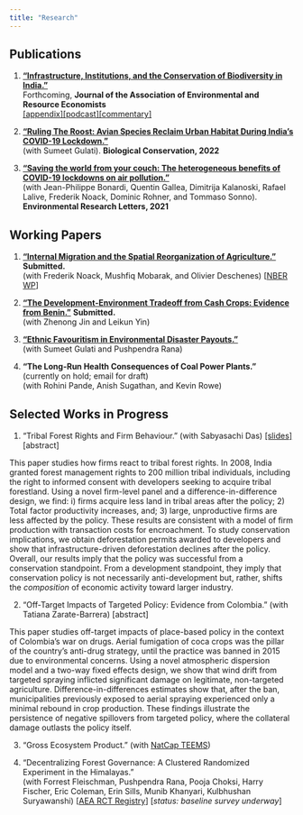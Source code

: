 ```yaml
---
title: "Research"
---
```


## Publications

1. [**"Infrastructure, Institutions, and the Conservation of Biodiversity in India."**](/pdf/rmadhok_jmp_2022.pdf)  
Forthcoming, **Journal of the Association of Environmental and Resource Economists**  
[[appendix]](/pdf/jmp_appendix.pdf)[[podcast]](https://ideasofindia.libsyn.com/next-guest)[[commentary]](https://voxdev.org/topic/energy-environment/can-inclusive-institutions-balance-development-biodiversity-trade)

<!--   + **Presented At**: World Bank, Keio University, NBER Summer Institute (Environment & Energy Economics), AERE Summer Conference, PacDev, Camp Resources, Columbia Sustainable Development Workshop, Canadian Resource and Environmental Economics Association -->

<!--   + **Media**: [Ideas of India podcast](https://www.discoursemagazine.com/politics/2022/09/29/ideas-of-india-the-development-biodiversity-tradeoff-in-india/) -->

2. [**"Ruling The Roost: Avian Species Reclaim Urban Habitat During India's COVID-19 Lockdown."**](https://www.sciencedirect.com/science/article/pii/S0006320722001501)   
(with Sumeet Gulati). **Biological Conservation, 2022**

<!--   + **Media**: [Nature India](https://www.nature.com/articles/d44151-022-00060-2) -->

3. [**"Saving the world from your couch: The heterogeneous benefits of COVID-19 lockdowns on air pollution."**](https://iopscience.iop.org/article/10.1088/1748-9326/abee4d)  
(with Jean-Philippe Bonardi, Quentin Gallea, Dimitrija Kalanoski, Rafael Lalive, Frederik Noack, Dominic Rohner, and Tommaso Sonno). **Environmental Research Letters, 2021**

<!--   + **Media**: [UBC Press Release](https://news.ubc.ca/2021/04/06/covid-19-lockdowns-only-reduced-air-pollution-in-some-parts-of-the-world/), [VoxEU](https://voxeu.org/article/pollution-reductions-during-lockdowns-can-teach-us-how-build-back-better), [The Conversation](https://theconversation.com/covid-19-lockdowns-improved-air-quality-in-some-cities-shedding-light-on-how-to-curb-pollution-158356), [I by IMD](https://iby.imd.org/sustainability/stay-home-to-save-the-world-not-so-fast/), [National Post](https://nationalpost.com/pmn/news-pmn/covid-19-lockdowns-improved-air-quality-in-some-cities-shedding-light-on-how-to-curb-pollution), [Global TV](https://globalnews.ca/video/7742442/ubc-study-finds-pollution-did-not-decrease-everywhere-during-pandemic/), [Vancouver is awesome](https://www.vancouverisawesome.com/coronavirus-covid-19-local-news/heres-why-covid-19-lockdowns-only-reduced-air-pollution-in-parts-of-the-world-3607865), [InfoTel](https://infotel.ca/newsitem/canada-saw-30-decrease-in-air-pollution-during-first-wave-lockdown-ubc-study/it82126), [24heures (French)](https://www.24heures.ch/la-pollution-a-baisse-beaucoup-plus-que-lactivite-economique-756413910716), [Radio Canada Internacional (Spanish)](https://www.rcinet.ca/es/2021/04/13/el-confinamiento-no-redujo-la-contaminacion-del-aire-tanto-como-se-esperaba/), [Spice Podcast](https://soundcloud.com/user-244969524-696484203/ubc-study-found-covid-19-lockdowns-only-reduced-air-pollution-in-some-parts-of-the-world) -->

## Working Papers


1. [**"Internal Migration and the Spatial Reorganization of Agriculture."**](/pdf/2022_rural_urban_agriculture.pdf) **Submitted.**  
(with Frederik Noack, Mushfiq Mobarak, and Olivier Deschenes) [[NBER WP](https://www.nber.org/papers/w33854)]

<!--   + **Presented At**: UC San Diego 21CIC Seminar, Canadian Resource and Environmental Economics Association, 20th Occasional Workshop in Environmental and Resource Economics, OSWEET, PacDev, Western Economic Association -->

2. [**"The Development-Environment Tradeoff from Cash Crops: Evidence from Benin."**](/pdf/cashews_benin.pdf) **Submitted.**  
(with Zhenong Jin and Leikun Yin)

3. [**"Ethnic Favouritism in Environmental Disaster Payouts."**](/pdf/favouritism_hwc.pdf)  
(with Sumeet Gulati and Pushpendra Rana)

4. **"The Long-Run Health Consequences of Coal Power Plants."**  (currently on hold; email for draft)  
(with Rohini Pande, Anish Sugathan, and Kevin Rowe)

## Selected Works in Progress

1. "Tribal Forest Rights and Firm Behaviour." (with Sabyasachi Das)
[[slides]](/pdf/fra_slides.pdf) 
<a class="dropdown-toggle" onclick="toggleDropdown('dropdown-content-1')">[abstract]</a>  

<div id="dropdown-content-1" class="dropdown-content">  
This paper studies how firms react to tribal forest rights. In 2008, India granted forest management rights to 200 million tribal individuals, including the right to informed consent with developers seeking to acquire tribal forestland. Using a novel firm-level panel and a difference-in-difference design, we find: i) firms acquire less land in tribal areas after the policy; 2) Total factor productivity increases, and; 3) large, unproductive firms are less affected by the policy. These results are consistent with a model of firm production with transaction costs for encroachment. To study conservation implications, we obtain deforestation permits awarded to developers and show that infrastructure-driven deforestation declines after the policy. Overall, our results imply that the policy was successful from a conservation standpoint. From a development standpoint, they imply that conservation policy is not necessarily anti-development but, rather, shifts the *composition* of economic activity toward larger industry. 
</div> 

2. "Off-Target Impacts of Targeted Policy: Evidence from Colombia." (with Tatiana Zarate-Barrera)
<a class="dropdown-toggle" onclick="toggleDropdown('dropdown-content-2')">[abstract]</a>  

<div id="dropdown-content-2" class="dropdown-content">  
This paper studies off-target impacts of place-based policy in the context of Colombia’s war on drugs. Aerial fumigation of coca crops was the pillar of the country's anti-drug strategy, until the practice was banned in 2015 due to environmental concerns. Using a novel atmospheric dispersion model and a two-way fixed effects design, we show that wind drift from targeted spraying inflicted significant damage on legitimate, non-targeted agriculture. Difference-in-differences estimates show that, after the ban, municipalities previously exposed to aerial spraying experienced only a minimal rebound in crop production. These findings illustrate the persistence of negative spillovers from targeted policy, where the collateral damage outlasts the policy itself.
</div> 

3. "Gross Ecosystem Product." (with [NatCap TEEMS](https://natcapteems.umn.edu/))

4. "Decentralizing Forest Governance: A Clustered Randomized Experiment in the Himalayas."   
(with Forrest Fleischman, Pushpendra Rana, Pooja Choksi, Harry Fischer, Eric Coleman, Erin Sills, Munib Khanyari, Kulbhushan Suryawanshi) [[AEA RCT Registry](https://www.socialscienceregistry.org/trials/16090)] [*status: baseline survey underway*]

